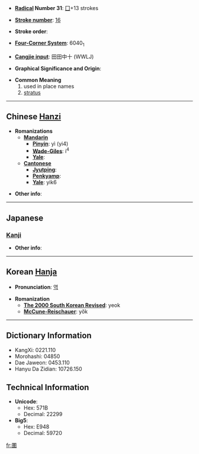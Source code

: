 * '''[[Wiktionary:Chinese radical index| Radical]] Number 31''': [[Wiktionary:Chinese radical index 囗|囗]]+13 strokes

* '''[[Wiktionary:Chinese total strokes index|Stroke number]]''': [[Wiktionary:Chinese total strokes index 16|16]]

* '''Stroke order''': 

* '''[[Wiktionary:Chinese four corner index|Four-Corner System]]''': 6040<sub>1</sub>

* '''[[Wiktionary:Chinese Cangjie index|Cangjie input]]''': 田田中十 (WWLJ)

* '''Graphical Significance and Origin''': 

* '''Common Meaning'''
*# used in place names
*# [[stratus]]

----

== Chinese [[Hanzi]] ==

* '''Romanizations'''
** '''[[Mandarin]]'''
*** '''[[Pinyin]]''': yì (yi4)
*** '''[[Wade-Giles]]''': i<sup>4</sup>
*** '''[[Yale]]''': 
** '''[[Cantonese]]'''
*** '''[[Jyutping]]''':
*** '''[[Penkyamp]]''': 
*** '''[[Yale]]''': yik6

* '''Other info''': 

----

==Japanese==

===[[Kanji]]===
{{kanji|on readings=[[えき]] (eki), [[やく]] (yaku)
|kun readings=[[めぐりゆく]] (meguriyuku)
}}

* '''Other info''':  

----

== Korean [[Hanja]] ==

* '''Pronunciation''': [[역]]

* '''Romanization'''
** '''[[The 2000 South Korean Revised Romanization|The 2000 South Korean Revised]]''': yeok
** '''[[McCune-Reischauer]]''': yŏk

----

== Dictionary Information ==

* KangXi: 0221.110
* Morohashi: 04850
* Dae Jaweon: 0453.110
* Hanyu Da Zidian: 10726.150

== Technical Information ==

* '''Unicode''':
** Hex: 571B
** Decimal: 22299
* '''Big5''':
** Hex: E948
** Decimal: 59720

[[fr:圛]]